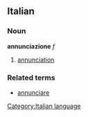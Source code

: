 ==Italian==
===Noun===
'''annunciazione''' ''f''

# [[annunciation]]

===Related terms===
*[[annunciare]]

[[Category:Italian language]]